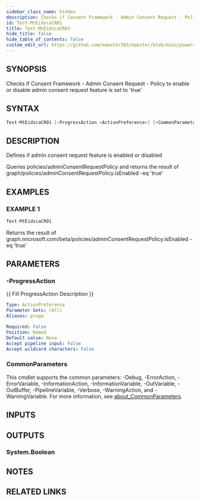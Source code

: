 ```yaml
---
sidebar_class_name: hidden
description: Checks if Consent Framework - Admin Consent Request - Policy to enable or disable admin consent request feature is set to 'true'
id: Test-MtEidscaCR01
title: Test-MtEidscaCR01
hide_title: false
hide_table_of_contents: false
custom_edit_url: https://github.com/maester365/maester/blob/main/powershell/public/Test-MtEidscaCR01.ps1
---
```


## SYNOPSIS

Checks if Consent Framework - Admin Consent Request - Policy to enable or disable admin consent request feature is set to 'true'

## SYNTAX

```powershell
Test-MtEidscaCR01 [-ProgressAction <ActionPreference>] [<CommonParameters>]
```

## DESCRIPTION

Defines if admin consent request feature is enabled or disabled

Queries policies/adminConsentRequestPolicy
and returns the result of
 graph/policies/adminConsentRequestPolicy.isEnabled -eq 'true'

## EXAMPLES

### EXAMPLE 1

```powershell
Test-MtEidscaCR01
```

Returns the result of graph.microsoft.com/beta/policies/adminConsentRequestPolicy.isEnabled -eq 'true'

## PARAMETERS

### -ProgressAction

\{\{ Fill ProgressAction Description \}\}

```yaml
Type: ActionPreference
Parameter Sets: (All)
Aliases: proga

Required: False
Position: Named
Default value: None
Accept pipeline input: False
Accept wildcard characters: False
```

### CommonParameters

This cmdlet supports the common parameters: -Debug, -ErrorAction, -ErrorVariable, -InformationAction, -InformationVariable, -OutVariable, -OutBuffer, -PipelineVariable, -Verbose, -WarningAction, and -WarningVariable. For more information, see [about_CommonParameters](http://go.microsoft.com/fwlink/?LinkID=113216).

## INPUTS

## OUTPUTS

### System.Boolean

## NOTES

## RELATED LINKS
